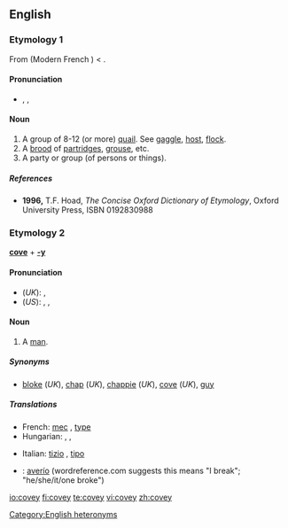 {{wikipedia|dab=covey (disambiguation)|covey}}
==English==

===Etymology 1===
From {{OF.}} {{term|covee||lang=fro}} (Modern French {{term|couvée||lang=fr}}) < {{L.}} {{term|cubo|cubō|lie|lang=la}}.

====Pronunciation====
* {{enPR|kŭvʹē}}, {{IPA|/ˈkʌvi/}}, {{SAMPA|/"kVvi/}}

====Noun====
{{wikipedia}}
{{en-noun}}

# A group of 8-12 (or more) [[quail]].  See [[gaggle]], [[host]], [[flock]].
# A [[brood]] of [[partridge]]s, [[grouse]], etc.
# A party or group (of persons or things).

=====References=====
*'''1996,''' T.F. Hoad, ''The Concise Oxford Dictionary of Etymology'', Oxford University Press, ISBN 0192830988

===Etymology 2===
'''[[cove]]''' + '''[[-y]]'''

====Pronunciation====
* (''UK''): {{IPA|/ˈkəʊvi/}}, {{SAMPA|/"k@Uvi/}}
* (''US''): {{enPR|kōʹvē}}, {{IPA|/ˈkoʊvi/}}, {{SAMPA|/"koUvi/}}

====Noun====
{{en-noun}}

# {{context|UK|slang}} A [[man]].

=====Synonyms=====
* [[bloke]] (''UK''), [[chap]] (''UK''), [[chappie]] (''UK''), [[cove]] (''UK''), [[guy]]

=====Translations=====
{{trans-top|slang: a man}}
* French: [[mec]] {{m}}, [[type#French|type]] {{m}}
* Hungarian: {{t|hu|pasi}}, {{t|hu|hapsi}}, {{t|hu|pasas}}
{{trans-mid}}
* Italian: [[tizio]] {{m}}, [[tipo]] {{m}}
{{trans-bottom}}

{{checktrans-top}}
* {{ttbc|Spanish}}: [[averío]] {{m}} (wordreference.com suggests this means "I break"; "he/she/it/one broke")
{{checktrans-bottom}}

[[Category:English heteronyms]]

[[io:covey]]
[[fi:covey]]
[[te:covey]]
[[vi:covey]]
[[zh:covey]]